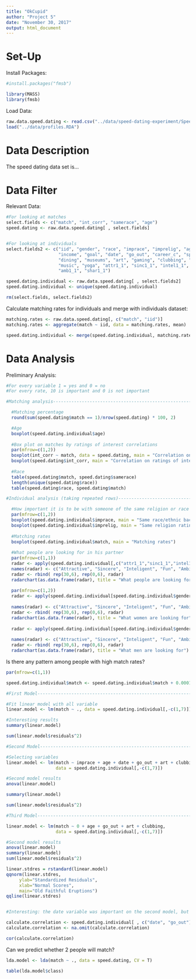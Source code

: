 ---
title: "OkCupid"
author: "Project 5"
date: "November 30, 2017"
output: html_document
---

# Set-Up

Install Packages:

```{r}
#install.packages("fmsb")

library(MASS)
library(fmsb)
```

Load Data:

```{r}
raw.data.speed.dating <- read.csv("../data/speed-dating-experiment/Speed Dating Data.csv")
load("../data/profiles.RDA")
```

# Data Description

The speed dating data set is...

# Data Filter

Relevant Data:

```{r}
#For looking at matches
select.fields <- c("match", "int_corr", "samerace", "age")
speed.dating <- raw.data.speed.dating[ , select.fields]


#For looking at individuals
select.fields2 <- c("iid", "gender", "race", "imprace", "imprelig", "age",
                    "income", "goal", "date", "go_out", "career_c", "sports", 
                    "dining", "museums", "art", "gaming", "clubbing", "reading", 
                    "music", "yoga", "attr1_1", "sinc1_1", "intel1_1", "fun1_1",
                    "amb1_1", "shar1_1")

speed.dating.individual <- raw.data.speed.dating[ , select.fields2]
speed.dating.individual <- unique(speed.dating.individual)

rm(select.fields, select.fields2)
```

Calculate matching rates for individuals and merge with individuals dataset:

```{r}
matching.rates <- raw.data.speed.dating[, c("match", "iid")]
matching.rates <- aggregate(match ~ iid, data = matching.rates, mean)

speed.dating.individual <- merge(speed.dating.individual, matching.rates, by = "iid")
```

# Data Analysis

Preliminary Analysis:

```{r}
#For every variable 1 = yes and 0 = no
#For every rate, 10 is important and 0 is not important

#Matching analysis-----------------------------------------------------------------------

  #Matching percentage
  round(sum(speed.dating$match == 1)/nrow(speed.dating) * 100, 2)

  #Age
  boxplot(speed.dating.individual$age)
  
  #Box plot on matches by ratings of interest correlations
  par(mfrow=c(1,2))
  boxplot(int_corr ~ match, data = speed.dating, main = "Correlation on ratings of interests x Match")
  boxplot(speed.dating$int_corr, main = "Correlation on ratings of interests")
  
  #Race
  table(speed.dating$match, speed.dating$samerace)
  length(unique(speed.dating$race))
  table(speed.dating$race, speed.dating$match)

#Individual analysis (taking repeated rows)-----------------------------------------------

  #How important it is to be with someone of the same religion or race
  par(mfrow=c(1,2))
  boxplot(speed.dating.individual$imprace, main = "Same race/ethnic background  rating")
  boxplot(speed.dating.individual$imprelig, main = "Same religion rating")
  
  #Matching rates
  boxplot(speed.dating.individual$match, main = "Matching rates")
  
  #What people are looking for in his partner
  par(mfrow=c(1,1))
  radar <- apply(speed.dating.individual[,c("attr1_1","sinc1_1","intel1_1","fun1_1","amb1_1","shar1_1")], 2, mean, na.rm = T)
  names(radar) <- c("Attractive", "Sincere", "Inteligent", "Fun", "Ambitious", "Shared Hobbies")
  radar <- rbind( rep(30,6), rep(0,6), radar)
  radarchart(as.data.frame(radar), title = "What people are looking for")
  
  par(mfrow=c(1,2))
  radar <- apply(speed.dating.individual[speed.dating.individual$gender == 0, c("attr1_1", "sinc1_1", "intel1_1", "fun1_1", "amb1_1", "shar1_1")], 2, mean, na.rm = T)
  
  names(radar) <- c("Attractive", "Sincere", "Inteligent", "Fun", "Ambitious", "Shared Hobbies")
  radar <- rbind( rep(30,6), rep(0,6), radar)
  radarchart(as.data.frame(radar), title = "What women are looking for")
  
  radar <- apply(speed.dating.individual[speed.dating.individual$gender == 1, c("attr1_1", "sinc1_1", "intel1_1", "fun1_1", "amb1_1", "shar1_1")], 2, mean, na.rm = T)
  
  names(radar) <- c("Attractive", "Sincere", "Inteligent", "Fun", "Ambitious", "Shared Hobbies")
  radar <- rbind( rep(30,6), rep(0,6), radar)
  radarchart(as.data.frame(radar), title = "What men are looking for")
```

Is there any pattern among people with high match rates?

```{r}
par(mfrow=c(1,1))

speed.dating.individual$match <- speed.dating.individual$match + 0.0001 

#First Model----------------------------------------------------------------------

#Fit linear model with all variable
linear.model <- lm(match ~ ., data = speed.dating.individual[,-c(1,7)])

#Interesting results
summary(linear.model)

sum(linear.model$residuals^2)

#Second Model----------------------------------------------------------------------

#Selecting variables
linear.model <- lm(match ~ imprace + age + date + go_out + art + clubbing, 
                   data = speed.dating.individual[,-c(1,7)])

#Second model results
anova(linear.model)

summary(linear.model)

sum(linear.model$residuals^2)

#Third Model----------------------------------------------------------------------

linear.model <- lm(match ~ 0 + age + go_out + art + clubbing, 
                   data = speed.dating.individual[,-c(1,7)])

#Second model results
anova(linear.model)
summary(linear.model)
sum(linear.model$residuals^2)

linear.stdres = rstandard(linear.model)
qqnorm(linear.stdres, 
     ylab="Standardized Residuals", 
     xlab="Normal Scores", 
     main="Old Faithful Eruptions") 
qqline(linear.stdres)


#Interesting: the date variable was important on the second model, but not on the third... are they highly correlated? or are people lying?

calculate.correlation <- speed.dating.individual[ , c("date", "go_out")]
calculate.correlation <- na.omit(calculate.correlation)

cor(calculate.correlation)
```

Can we predict whether 2 people will match? 

```{r}
lda.model <- lda(match ~ ., data = speed.dating, CV = T)

table(lda.model$class)
```






